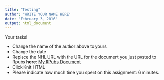 ```yaml
---
title: "Testing"
author: "WRITE YOUR NAME HERE"
date: "February 3, 2016"
output: html_document
---
```


Your tasks!

* Change the name of the author above to yours
* Change the date
* Replace the NHL URL with the URL for the document you just posted to Rpubs **here**: [My RPubs Document](https://www.nhl.com/)
* Click Knit HTML
* Please indicate how much time you spent on this assignment: 6 minutes.
